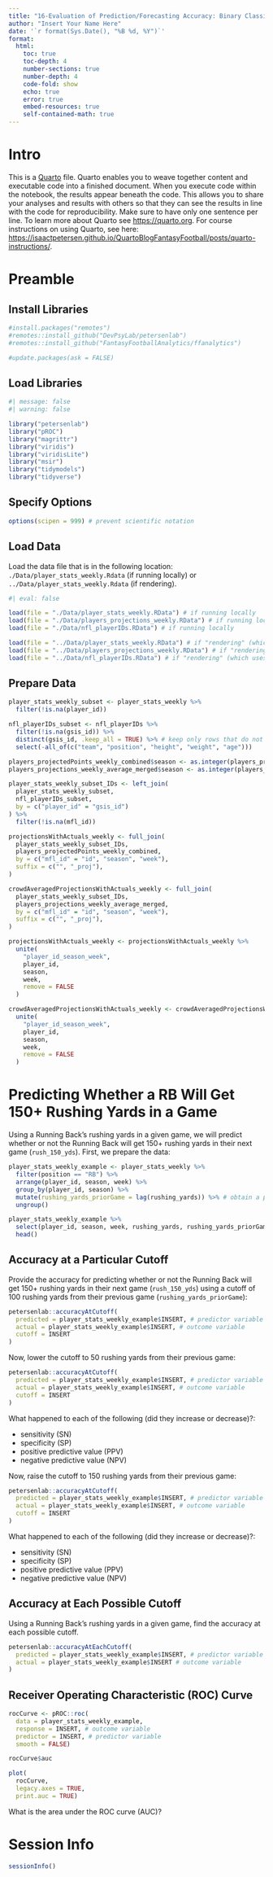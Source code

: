 ```yaml
---
title: "16-Evaluation of Prediction/Forecasting Accuracy: Binary Classification"
author: "Insert Your Name Here"
date: '`r format(Sys.Date(), "%B %d, %Y")`'
format:
  html:
    toc: true
    toc-depth: 4
    number-sections: true
    number-depth: 4
    code-fold: show
    echo: true
    error: true
    embed-resources: true
    self-contained-math: true
---
```


# Intro

This is a [Quarto](https://quarto.org) file.
Quarto enables you to weave together content and executable code into a finished document.
When you execute code within the notebook, the results appear beneath the code. 
This allows you to share your analyses and results with others so that they can see the results in line with the code for reproducibility.
Make sure to have only one sentence per line.
To learn more about Quarto see <https://quarto.org>.
For course instructions on using Quarto, see here: <https://isaactpetersen.github.io/QuartoBlogFantasyFootball/posts/quarto-instructions/>.

# Preamble

## Install Libraries

```r
#install.packages("remotes")
#remotes::install_github("DevPsyLab/petersenlab")
#remotes::install_github("FantasyFootballAnalytics/ffanalytics")

#update.packages(ask = FALSE)
```

## Load Libraries

```r
#| message: false
#| warning: false

library("petersenlab")
library("pROC")
library("magrittr")
library("viridis")
library("viridisLite")
library("msir")
library("tidymodels")
library("tidyverse")
```

## Specify Options

```r
options(scipen = 999) # prevent scientific notation
```

## Load Data

Load the data file that is in the following location: `./Data/player_stats_weekly.Rdata` (if running locally) or `../Data/player_stats_weekly.Rdata` (if rendering).

```r
#| eval: false

load(file = "./Data/player_stats_weekly.RData") # if running locally
load(file = "./Data/players_projections_weekly.RData") # if running locally
load(file = "./Data/nfl_playerIDs.RData") # if running locally
```

```r
load(file = "../Data/player_stats_weekly.RData") # if "rendering" (which uses the Analyses folder as the relative path)
load(file = "../Data/players_projections_weekly.RData") # if "rendering" (which uses the Analyses folder as the relative path)
load(file = "../Data/nfl_playerIDs.RData") # if "rendering" (which uses the Analyses folder as the relative path)
```

## Prepare Data

```r
player_stats_weekly_subset <- player_stats_weekly %>% 
  filter(!is.na(player_id))

nfl_playerIDs_subset <- nfl_playerIDs %>% 
  filter(!is.na(gsis_id)) %>% 
  distinct(gsis_id, .keep_all = TRUE) %>% # keep only rows that do not have duplicate values of gsis_id
  select(-all_of(c("team", "position", "height", "weight", "age")))

players_projectedPoints_weekly_combined$season <- as.integer(players_projectedPoints_weekly_combined$season)
players_projections_weekly_average_merged$season <- as.integer(players_projections_weekly_average_merged$season)

player_stats_weekly_subset_IDs <- left_join(
  player_stats_weekly_subset,
  nfl_playerIDs_subset,
  by = c("player_id" = "gsis_id")
) %>% 
  filter(!is.na(mfl_id))

projectionsWithActuals_weekly <- full_join(
  player_stats_weekly_subset_IDs,
  players_projectedPoints_weekly_combined,
  by = c("mfl_id" = "id", "season", "week"),
  suffix = c("", "_proj"),
)

crowdAveragedProjectionsWithActuals_weekly <- full_join(
  player_stats_weekly_subset_IDs,
  players_projections_weekly_average_merged,
  by = c("mfl_id" = "id", "season", "week"),
  suffix = c("", "_proj"),
)

projectionsWithActuals_weekly <- projectionsWithActuals_weekly %>% 
  unite(
    "player_id_season_week",
    player_id,
    season,
    week,
    remove = FALSE
  )

crowdAveragedProjectionsWithActuals_weekly <- crowdAveragedProjectionsWithActuals_weekly %>% 
  unite(
    "player_id_season_week",
    player_id,
    season,
    week,
    remove = FALSE
  )
```

# Predicting Whether a RB Will Get 150+ Rushing Yards in a Game

Using a Running Back's rushing yards in a given game, we will predict whether or not the Running Back will get 150+ rushing yards in their next game (`rush_150_yds`).
First, we prepare the data:

```r
player_stats_weekly_example <- player_stats_weekly %>% 
  filter(position == "RB") %>% 
  arrange(player_id, season, week) %>% 
  group_by(player_id, season) %>% 
  mutate(rushing_yards_priorGame = lag(rushing_yards)) %>% # obtain a player's rushing yards from their prior game using the dplyr::lag() function
  ungroup()

player_stats_weekly_example %>% 
  select(player_id, season, week, rushing_yards, rushing_yards_priorGame) %>% 
  head()
```

## Accuracy at a Particular Cutoff

Provide the accuracy for predicting whether or not the Running Back will get 150+ rushing yards in their next game (`rush_150_yds`) using a cutoff of 100 rushing yards from their previous game (`rushing_yards_priorGame`):

```r
petersenlab::accuracyAtCutoff(
  predicted = player_stats_weekly_example$INSERT, # predictor variable
  actual = player_stats_weekly_example$INSERT, # outcome variable
  cutoff = INSERT
)
```

Now, lower the cutoff to 50 rushing yards from their previous game:

```r
petersenlab::accuracyAtCutoff(
  predicted = player_stats_weekly_example$INSERT, # predictor variable
  actual = player_stats_weekly_example$INSERT, # outcome variable
  cutoff = INSERT
)
```

What happened to each of the following (did they increase or decrease)?:

- sensitivity (SN)
- specificity (SP)
- positive predictive value (PPV)
- negative predictive value (NPV)

Now, raise the cutoff to 150 rushing yards from their previous game:

```r
petersenlab::accuracyAtCutoff(
  predicted = player_stats_weekly_example$INSERT, # predictor variable
  actual = player_stats_weekly_example$INSERT, # outcome variable
  cutoff = INSERT
)
```

What happened to each of the following (did they increase or decrease)?:

- sensitivity (SN)
- specificity (SP)
- positive predictive value (PPV)
- negative predictive value (NPV)

## Accuracy at Each Possible Cutoff

Using a Running Back's rushing yards in a given game, find the accuracy at each possible cutoff.

```r
petersenlab::accuracyAtEachCutoff(
  predicted = player_stats_weekly_example$INSERT, # predictor variable
  actual = player_stats_weekly_example$INSERT # outcome variable
)
```

## Receiver Operating Characteristic (ROC) Curve

```r
rocCurve <- pROC::roc(
  data = player_stats_weekly_example,
  response = INSERT, # outcome variable
  predictor = INSERT, # predictor variable
  smooth = FALSE)

rocCurve$auc

plot(
  rocCurve,
  legacy.axes = TRUE,
  print.auc = TRUE)
```

What is the area under the ROC curve (AUC)?

# Session Info

```r
sessionInfo()
```
